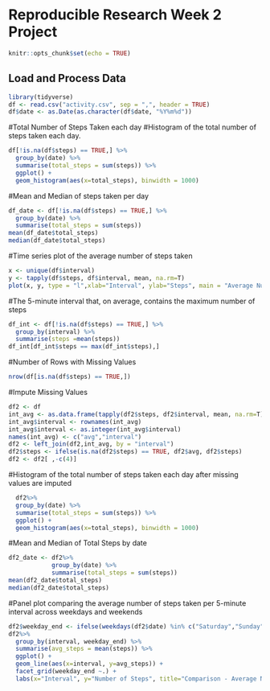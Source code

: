 Reproducible Research Week 2 Project
=========================================
```{r setup, include=FALSE}
knitr::opts_chunk$set(echo = TRUE)
```

## Load and Process Data

```{r}
library(tidyverse)
df <- read.csv("activity.csv", sep = ",", header = TRUE)
df$date <- as.Date(as.character(df$date, "%Y%m%d"))
```


#Total Number of Steps Taken each day
#Histogram of the total number of steps taken each day.
```{r}
df[!is.na(df$steps) == TRUE,] %>% 
  group_by(date) %>% 
  summarise(total_steps = sum(steps)) %>% 
  ggplot() +
  geom_histogram(aes(x=total_steps), binwidth = 1000)
```

#Mean and Median of steps taken per day
```{r}
df_date <- df[!is.na(df$steps) == TRUE,] %>% 
  group_by(date) %>% 
  summarise(total_steps = sum(steps))  
mean(df_date$total_steps)
median(df_date$total_steps)
```

#Time series plot of the average number of steps taken
```{r}
x <- unique(df$interval)
y <- tapply(df$steps, df$interval, mean, na.rm=T)
plot(x, y, type = "l",xlab="Interval", ylab="Steps", main = "Average Number of Steps taken in 5-min Intervals")
```

#The 5-minute interval that, on average, contains the maximum number of steps
```{r}
df_int <- df[!is.na(df$steps) == TRUE,] %>% 
  group_by(interval) %>% 
  summarise(steps =mean(steps))
df_int[df_int$steps == max(df_int$steps),]
```

#Number of Rows with Missing Values
```{r}
nrow(df[is.na(df$steps) == TRUE,])
```

#Impute Missing Values
```{r}
df2 <- df
int_avg <- as.data.frame(tapply(df2$steps, df2$interval, mean, na.rm=T))
int_avg$interval <- rownames(int_avg)
int_avg$interval <- as.integer(int_avg$interval)
names(int_avg) <- c("avg","interval")
df2 <- left_join(df2,int_avg, by = "interval")
df2$steps <- ifelse(is.na(df2$steps) == TRUE, df2$avg, df2$steps)
df2 <- df2[ ,-c(4)]
```

#Histogram of the total number of steps taken each day after missing values are imputed 
```{r}
  df2%>% 
  group_by(date) %>% 
  summarise(total_steps = sum(steps)) %>% 
  ggplot() +
  geom_histogram(aes(x=total_steps), binwidth = 1000)
```

#Mean and Median of Total Steps by date
```{r}
df2_date <- df2%>% 
            group_by(date) %>% 
            summarise(total_steps = sum(steps)) 
mean(df2_date$total_steps)
median(df2_date$total_steps)
```

#Panel plot comparing the average number of steps taken per 5-minute interval across weekdays and weekends
```{r}
df2$weekday_end <- ifelse(weekdays(df2$date) %in% c("Saturday","Sunday"), "weekend", "weekday")
df2%>% 
  group_by(interval, weekday_end) %>% 
  summarise(avg_steps = mean(steps)) %>% 
  ggplot() +
  geom_line(aes(x=interval, y=avg_steps)) +
  facet_grid(weekday_end ~.) +
  labs(x="Interval", y="Number of Steps", title="Comparison - Average Number of Steps in each Interval")
```





